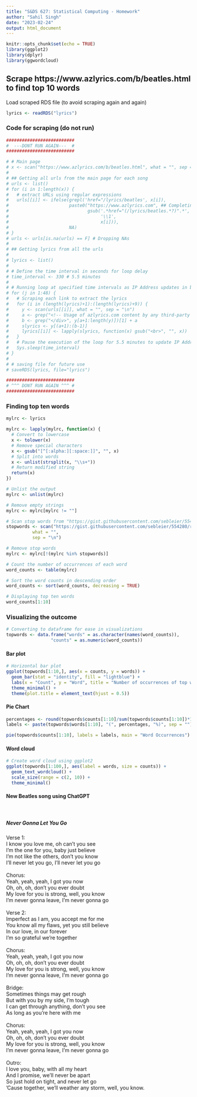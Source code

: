 ```yaml
---
title: "S&DS 627: Statistical Computing - Homework"
author: "Sahil Singh"
date: "2023-02-24"
output: html_document
---
```


```r
knitr::opts_chunk$set(echo = TRUE)
library(ggplot2)
library(dplyr)
library(ggwordcloud)
```

## Scrape https://www.azlyrics.com/b/beatles.html to find top 10 words

Load scraped RDS file (to avoid scraping again and again)
```r
lyrics <- readRDS("lyrics")
```

### Code for scraping (do not run)
```r
##########################
#  ---DONT RUN AGAIN---  #
##########################

# # Main page
# x <- scan("https://www.azlyrics.com/b/beatles.html", what = "", sep = "\n")
# 
# ## Getting all urls from the main page for each song
# urls <- list()
# for (i in 1:length(x)) {
#   # extract URLs using regular expressions
#   urls[[i]] <- ifelse(grepl('href="/lyrics/beatles', x[i]),
#                       paste0("https://www.azlyrics.com", ## Completing link
#                              gsub('.*href="(/lyrics/beatles.*?)".*',
#                                   '\\1',
#                                   x[i])),
#                       NA)
# }
# urls <- urls[is.na(urls) == F] # Dropping NAs
# 
# ## Getting lyrics from all the urls
# 
# lyrics <- list()
# 
# # Define the time interval in seconds for loop delay
# time_interval <- 330 # 5.5 minutes
# 
# # Running loop at specified time intervals as IP Address updates in background
# for (j in 1:48) {
#   # Scraping each link to extract the lyrics
#   for (i in (length(lyrics)+1):(length(lyrics)+9)) {
#     y <- scan(urls[[i]], what = "", sep = "\n")
#     a <- grep("<!-- Usage of azlyrics.com content by any third-party lyrics provider is prohibited by our licensing agreement. Sorry about that. -->", y)
#     b <- grep("</div>", y[a+1:length(y)])[1] + a
#     slyrics <- y[(a+1):(b-1)]
#     lyrics[[i]] <- lapply(slyrics, function(x) gsub("<br>", "", x))
#   }
#   # Pause the execution of the loop for 5.5 minutes to update IP Address
#   Sys.sleep(time_interval)
# }
# 
# # saving file for future use
# saveRDS(lyrics, file="lyrics")

##########################
# ^^^ DONT RUN AGAIN ^^^ #
##########################
```

### Finding top ten words

```r
mylrc <- lyrics

mylrc <- lapply(mylrc, function(x) {
  # Convert to lowercase
  x <- tolower(x)
  # Remove special characters
  x <- gsub("[^[:alpha:][:space:]]", "", x)
  # Split into words
  x <- unlist(strsplit(x, "\\s+"))
  # Return modified string
  return(x)
})

# Unlist the output
mylrc <- unlist(mylrc)

# Remove empty strings
mylrc <- mylrc[mylrc != ""]

# Scan stop words from "https://gist.githubusercontent.com/sebleier/554280/raw/7e0e4a1ce04c2bb7bd41089c9821dbcf6d0c786c/NLTK's%2520list%2520of%2520english%2520stopwords"
stopwords <- scan("https://gist.githubusercontent.com/sebleier/554280/raw/7e0e4a1ce04c2bb7bd41089c9821dbcf6d0c786c/NLTK's%2520list%2520of%2520english%2520stopwords", 
          what = "", 
          sep = "\n")

# Remove stop words
mylrc <- mylrc[!(mylrc %in% stopwords)]

# Count the number of occurrences of each word
word_counts <- table(mylrc)

# Sort the word counts in descending order
word_counts <- sort(word_counts, decreasing = TRUE)

# Displaying top ten words
word_counts[1:10]
```

### Visualizing the outcome

```r
# Converting to dataframe for ease in visualizations
topwords <- data.frame("words" = as.character(names(word_counts)),
                 "counts" = as.numeric(word_counts))
```

#### Bar plot
```r
# Horizontal bar plot
ggplot(topwords[1:10,], aes(x = counts, y = words)) +
  geom_bar(stat = "identity", fill = "lightblue") +
  labs(x = "Count", y = "Word", title = "Number of occurrences of top words") +
  theme_minimal() +
  theme(plot.title = element_text(hjust = 0.5))
```

#### Pie Chart
```r
percentages <- round(topwords$counts[1:10]/sum(topwords$counts[1:10])*100, 2)
labels <- paste(topwords$words[1:10], "(", percentages, "%)", sep = "")

pie(topwords$counts[1:10], labels = labels, main = "Word Occurrences")
```

#### Word cloud
```r
# Create word cloud using ggplot2
ggplot(topwords[1:100,], aes(label = words, size = counts)) +
  geom_text_wordcloud() +
  scale_size(range = c(2, 10)) +
  theme_minimal()
```

#### New Beatles song using ChatGPT <br>
<br>

##### Never Gonna Let You Go<br>
Verse 1:<br>
I know you love me, oh can't you see <br>
I'm the one for you, baby just believe<br>
I'm not like the others, don't you know<br>
I'll never let you go, I'll never let you go<br>
<br>
Chorus:<br>
Yeah, yeah, yeah, I got you now<br>
Oh, oh, oh, don't you ever doubt<br>
My love for you is strong, well, you know<br>
I'm never gonna leave, I'm never gonna go<br>
<br>
Verse 2:<br>
Imperfect as I am, you accept me for me<br>
You know all my flaws, yet you still believe<br>
In our love, in our forever<br>
I'm so grateful we're together<br>
<br>
Chorus:<br>
Yeah, yeah, yeah, I got you now<br>
Oh, oh, oh, don't you ever doubt<br>
My love for you is strong, well, you know<br>
I'm never gonna leave, I'm never gonna go<br>
<br>
Bridge:<br>
Sometimes things may get rough<br>
But with you by my side, I'm tough<br>
I can get through anything, don't you see<br>
As long as you're here with me<br>
<br>
Chorus:<br>
Yeah, yeah, yeah, I got you now<br>
Oh, oh, oh, don't you ever doubt<br>
My love for you is strong, well, you know<br>
I'm never gonna leave, I'm never gonna go<br>
<br>
Outro:<br>
I love you, baby, with all my heart<br>
And I promise, we'll never be apart<br>
So just hold on tight, and never let go<br>
'Cause together, we'll weather any storm, well, you know.<br>